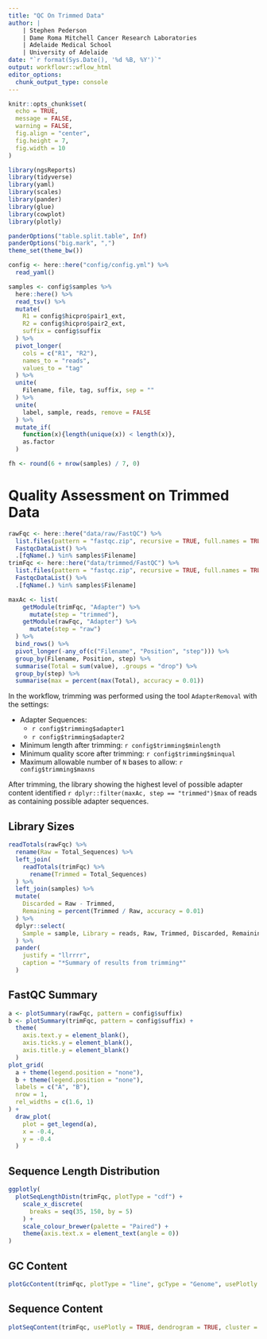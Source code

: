 ```yaml
---
title: "QC On Trimmed Data"
author: |
    | Stephen Pederson
    | Dame Roma Mitchell Cancer Research Laboratories
    | Adelaide Medical School
    | University of Adelaide
date: "`r format(Sys.Date(), '%d %B, %Y')`"
output: workflowr::wflow_html
editor_options:
  chunk_output_type: console
---
```


```r
knitr::opts_chunk$set(
  echo = TRUE,
  message = FALSE,
  warning = FALSE,
  fig.align = "center",
  fig.height = 7,
  fig.width = 10
)
```


```r
library(ngsReports)
library(tidyverse)
library(yaml)
library(scales)
library(pander)
library(glue)
library(cowplot)
library(plotly)
```

```r
panderOptions("table.split.table", Inf)
panderOptions("big.mark", ",")
theme_set(theme_bw())
```

```r
config <- here::here("config/config.yml") %>%
  read_yaml()
```

```r
samples <- config$samples %>%
  here::here() %>%
  read_tsv() %>%
  mutate(
    R1 = config$hicpro$pair1_ext,
    R2 = config$hicpro$pair2_ext,
    suffix = config$suffix
  ) %>%
  pivot_longer(
    cols = c("R1", "R2"),
    names_to = "reads",
    values_to = "tag"
  ) %>% 
  unite(
    Filename, file, tag, suffix, sep = ""
  ) %>% 
  unite(
    label, sample, reads, remove = FALSE
  ) %>%
  mutate_if(
    function(x){length(unique(x)) < length(x)},
    as.factor
  )
```

```r
fh <- round(6 + nrow(samples) / 7, 0)
```

# Quality Assessment on Trimmed Data {.tabset}

```r
rawFqc <- here::here("data/raw/FastQC") %>%
  list.files(pattern = "fastqc.zip", recursive = TRUE, full.names = TRUE) %>%
  FastqcDataList() %>%
  .[fqName(.) %in% samples$Filename]
trimFqc <- here::here("data/trimmed/FastQC") %>%
  list.files(pattern = "fastqc.zip", recursive = TRUE, full.names = TRUE) %>%
  FastqcDataList() %>%
  .[fqName(.) %in% samples$Filename]
```

```r
maxAc <- list(
    getModule(trimFqc, "Adapter") %>% 
      mutate(step = "trimmed"),
    getModule(rawFqc, "Adapter") %>% 
      mutate(step = "raw")
  ) %>% 
  bind_rows() %>% 
  pivot_longer(-any_of(c("Filename", "Position", "step"))) %>% 
  group_by(Filename, Position, step) %>% 
  summarise(Total = sum(value), .groups = "drop") %>% 
  group_by(step) %>% 
  summarise(max = percent(max(Total), accuracy = 0.01)) 
```


In the workflow, trimming was performed using the tool `AdapterRemoval` with the settings:

- Adapter Sequences:
    + `r config$trimming$adapter1`
    + `r config$trimming$adapter2`
- Minimum length after trimming: `r config$trimming$minlength`
- Minimum quality score after trimming: `r config$trimming$minqual`
- Maximum allowable number of `N` bases to allow: `r config$trimming$maxns`

After trimming, the library showing the highest level of possible adapter content identified `r dplyr::filter(maxAc, step == "trimmed")$max` of reads as containing possible adapter sequences.

## Library Sizes

```r
readTotals(rawFqc) %>%
  rename(Raw = Total_Sequences) %>%
  left_join(
    readTotals(trimFqc) %>%
      rename(Trimmed = Total_Sequences)
  ) %>%
  left_join(samples) %>% 
  mutate(
    Discarded = Raw - Trimmed,
    Remaining = percent(Trimmed / Raw, accuracy = 0.01)
  ) %>% 
  dplyr::select(
    Sample = sample, Library = reads, Raw, Trimmed, Discarded, Remaining
  ) %>% 
  pander(
    justify = "llrrrr",
    caption = "*Summary of results from trimming*"
  )
```


## FastQC Summary

```r
a <- plotSummary(rawFqc, pattern = config$suffix) 
b <- plotSummary(trimFqc, pattern = config$suffix) +
  theme(
    axis.text.y = element_blank(),
    axis.ticks.y = element_blank(),
    axis.title.y = element_blank()
  )
plot_grid(
  a + theme(legend.position = "none"),
  b + theme(legend.position = "none"),
  labels = c("A", "B"),
  nrow = 1,
  rel_widths = c(1.6, 1)
) +
  draw_plot(
    plot = get_legend(a), 
    x = -0.4, 
    y = -0.4
  )
```


## Sequence Length Distribution

```r
ggplotly(
  plotSeqLengthDistn(trimFqc, plotType = "cdf") +
    scale_x_discrete(
      breaks = seq(35, 150, by = 5)
    ) +
    scale_colour_brewer(palette = "Paired") +
    theme(axis.text.x = element_text(angle = 0))
)
```

## GC Content

```r
plotGcContent(trimFqc, plotType = "line", gcType = "Genome", usePlotly = TRUE)
```

## Sequence Content

```r
plotSeqContent(trimFqc, usePlotly = TRUE, dendrogram = TRUE, cluster = TRUE)
```
